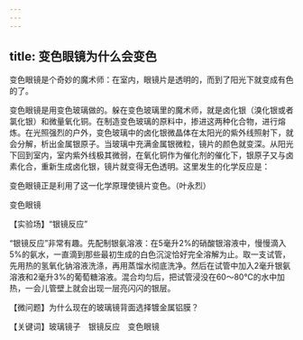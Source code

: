 ```yaml
---
---
---
```

title: 变色眼镜为什么会变色
---




变色眼镜是个奇妙的魔术师：在室内，眼镜片是透明的，而到了阳光下就变成有色的了。

变色眼镜是用变色玻璃做的。躲在变色玻璃里的魔术师，就是卤化银（溴化银或者氯化银）和微量氧化铜。在制造变色玻璃的原料中，掺进这两种化合物，进行熔炼。在光照强烈的户外，变色玻璃中的卤化银微晶体在太阳光的紫外线照射下，就会分解，析出金属银原子。当玻璃中充满金属银微粒，镜片的颜色就变深。从阳光下回到室内，室内紫外线极其微弱，在氧化铜作为催化剂的催化下，银原子又与卤素化合，重新生成卤化银，镜片就变得无色透明。这里发生的化学反应是：



变色眼镜正是利用了这一化学原理使镜片变色。（叶永烈）

变色眼镜





【实验场】“银镜反应”

“银镜反应”非常有趣。先配制银氨溶液：在5毫升2%的硝酸银溶液中，慢慢滴入5%的氨水，一直滴到那些最初生成的白色沉淀恰好完全溶解为止。取一支试管，先用热的氢氧化钠溶液洗涤，再用蒸馏水彻底洗净。然后在试管中加入2毫升银氨溶液和2毫升3%的葡萄糖溶液。混合均匀后，把试管浸没在60～80℃的水中加热，一会儿管壁上就会出现一层亮闪闪的银层。

【微问题】为什么现在的玻璃镜背面选择镀金属铝膜？

【关键词】玻璃镜子　银镜反应　变色眼镜